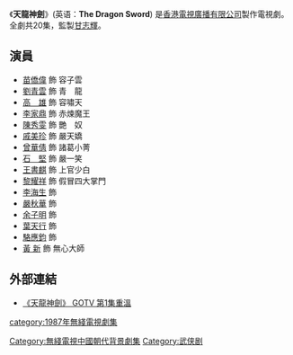 {{expand|time=2011-05-02T06:10:31+00:00}}
{{無綫劇集 
| 中文劇名=天龍神劍 
| 英文劇名={{lang|en|The Dragon Sword}}
| 圖像=
| 製作年份=1986年
| 海外推出日期=1987年2月
| 翡翠台首播日期=1987年9月5日
| 翡翠台首播時間=逢星期六 21:00－23:00（連廣告）
| 監製=[[甘志輝|甘志輝]]
| 編導=[[謝益文|謝益文]]、[[李樹芬_(編導)|李樹芬]]、[[袁仁康|袁仁康]]、[[黃家亮|黃家亮]]
| 製作統籌=[[郁玉屏|郁玉屏]]
| 助理編導=[[羅德明|羅德明]]、[[陳淑良|陳淑良]]、[[區德輝|區德輝]]、[[吳嘉燕|吳嘉燕]]
| 編審=[[何麗全|何麗全]]
| 編劇=[[黃偉興|黃偉興]]、[[張國榮_(編劇)|張國榮]]、[[梁志棠|梁志棠]]
| 集數=20
| 劇種=古裝武俠
| 製作公司=[[香港|香港]][[電視廣播有限公司|電視廣播有限公司]]
| 主演={{nowrap|[[苗僑偉|苗僑偉]]、[[劉青雲|劉青雲]]、[[曾華倩|曾華倩]]、[[戚美珍|戚美珍]]、<br/>[[石堅|石　堅]]、[[陳秀雯|陳秀雯]]、[[李家鼎|李家鼎]]、[[高雄_(演員)|高　雄]]}}
| 主題曲=劍斷魂在
| 作曲=
| 填詞=
| 主唱=[[許志安|許志安]]
}}
《'''天龍神劍'''》(英语：'''The Dragon Sword''') 是[[香港|香港]][[電視廣播有限公司|電視廣播有限公司]]製作電視劇。全劇共20集，監製[[甘志輝|甘志輝]]。

== 演員 ==
* [[苗僑偉|苗僑偉]] 飾 容子雲
* [[劉青雲|劉青雲]] 飾 青　龍
* [[高雄_(演員)|高　雄]] 飾 容嘯天
* [[李家鼎|李家鼎]] 飾 赤煉魔王
* [[陳秀雯|陳秀雯]] 飾 艷　奴
* [[戚美珍|戚美珍]] 飾 嚴天嬌
* [[曾華倩|曾華倩]] 飾 諸葛小菁
* [[石堅|石　堅]] 飾 嚴一笑
* [[王書麒|王書麒]] 飾 上官少白
* [[黎耀祥|黎耀祥]] 飾 假冒四大掌門
* [[李海生|李海生]] 飾
* [[嚴秋華|嚴秋華]] 飾
* [[余子明|余子明]] 飾
* [[葉天行|葉天行]] 飾
* [[駱應鈞|駱應鈞]] 飾
* [[黃__新|黃  新]] 飾 無心大師

== 外部連結 ==
*[https://web.archive.org/web/20140222163645/http://gotv.tvb.com/programme/103202/152834/ 《天龍神劍》 GOTV 第1集重溫]

[[category:1987年無綫電視劇集|category:1987年無綫電視劇集]]
[[Category:無綫電視中國朝代背景劇集|Category:無綫電視中國朝代背景劇集]]
[[Category:武侠剧|Category:武侠剧]]